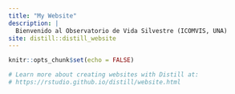 ```yaml
---
title: "My Website"
description: |
  Bienvenido al Observatorio de Vida Silvestre (ICOMVIS, UNA)
site: distill::distill_website
---
```


```r
knitr::opts_chunk$set(echo = FALSE)

# Learn more about creating websites with Distill at:
# https://rstudio.github.io/distill/website.html

```


